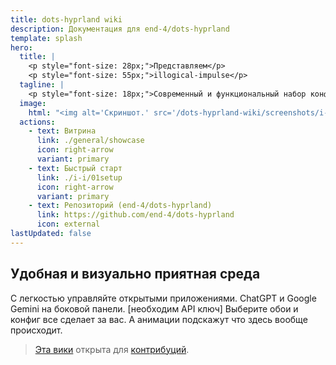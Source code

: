```yaml
---
title: dots-hyprland wiki
description: Документация для end-4/dots-hyprland
template: splash
hero:
  title: |
    <p style="font-size: 28px;">Представляем</p>
    <p style="font-size: 55px;">illogical-impulse</p>
  tagline: |
    <p style="font-size: 18px;">Современный и функциональный набор конфигов для Hyprland</p>
  image:
    html: "<img alt='Скриншот.' src='/dots-hyprland-wiki/screenshots/i-i.1.png' width='600' />"
  actions:
    - text: Витрина
      link: ./general/showcase
      icon: right-arrow
      variant: primary
    - text: Быстрый старт
      link: ./i-i/01setup
      icon: right-arrow
      variant: primary
    - text: Репозиторий (end-4/dots-hyprland)
      link: https://github.com/end-4/dots-hyprland
      icon: external
lastUpdated: false
---
```



## Удобная и визуально приятная среда

<CardGrid stagger>
	<Card title="Виджет обозревателя" icon="laptop">
    С легкостью управляйте открытыми приложениями.
	</Card>
	<Card title="ИИ помощник" icon="open-book">
    ChatGPT и Google Gemini на боковой панели. [необходим API ключ]
	</Card>
	<Card title="Автоматически сгенерированные цветовые схемы" icon="pen">
    Выберите обои и конфиг все сделает за вас.
	</Card>
	<Card title="Удобство и доступность" icon="rocket">
    А анимации подскажут что здесь вообще происходит.
	</Card>
</CardGrid>

> [Эта вики](https://github.com/end-4/dots-hyprland-wiki) открыта для [контрибуций](https://end-4.github.io/dots-hyprland-wiki/en/dev/doc-site-contrib).
